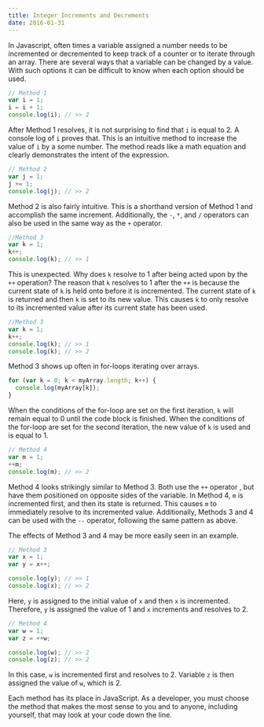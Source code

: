 ```yaml
---
title: Integer Increments and Decrements
date: 2016-01-31
---
```


In Javascript, often times a variable assigned a number needs to be incremented or decremented to keep track of a counter or to iterate through an array. There are several ways that a variable can be changed by a value. With such options it can be difficult to know when each option should be used.

```javascript
// Method 1
var i = 1;
i = i + 1;
console.log(i); // >> 2
```

After Method 1 resolves, it is not surprising to find that `i` is equal to 2. A console log of `i` proves that. This is an intuitive method to increase the value of `i` by a some number. The method reads like a math equation and clearly demonstrates the intent of the expression.

```javascript
// Method 2
var j = 1;
j += 1;
console.log(j); // >> 2
```

Method 2 is also fairly intuitive. This is a shorthand version of Method 1 and accomplish the same increment. Additionally, the `-`, `*`, and `/` operators can also be used in the same way as the `+` operator.

```javascript
//Method 3
var k = 1;
k++;
console.log(k); // >> 1
```

This is unexpected. Why does `k` resolve to 1 after being acted upon by the `++` operation? The reason that `k` resolves to 1 after the `++` is because the current state of `k` is held onto before it is incremented. The current state of `k` is returned and then `k` is set to its new value. This causes `k` to only resolve to its incremented value after its current state has been used.

```javascript
//Method 3
var k = 1;
k++;
console.log(k); // >> 1
console.log(k); // >> 2
```

Method 3 shows up often in for-loops iterating over arrays.

```javascript
for (var k = 0; k < myArray.length; k++) {
  console.log(myArray[k]);
}
```

When the conditions of the for-loop are set on the first iteration, `k` will remain equal to 0 until the code block is finished. When the conditions of the for-loop are set for the second iteration, the new value of `k` is used and is equal to 1.

```javascript
// Method 4
var m = 1;
++m;
console.log(m); // >> 2
```

Method 4 looks strikingly similar to Method 3. Both use the `++` operator , but have them positioned on opposite sides of the variable. In Method 4, `m` is incremented first, and then its state is returned. This causes `m` to immediately resolve to its incremented value. Additionally, Methods 3 and 4 can be used with the `--` operator, following the same pattern as above.

The effects of Method 3 and 4 may be more easily seen in an example.

```javascript
// Method 3
var x = 1;
var y = x++;

console.log(y); // >> 1
console.log(x); // >> 2
```

Here, `y` is assigned to the initial value of `x` and then `x` is incremented. Therefore, `y` is assigned the value of 1 and `x` increments and resolves to 2.

```javascript
// Method 4
var w = 1;
var z = ++w;

console.log(w); // >> 2
console.log(z); // >> 2
```

In this case, `w` is incremented first and resolves to 2. Variable `z` is then assigned the value of `w`, which is 2.

Each method has its place in JavaScript. As a developer, you must choose the method that makes the most sense to you and to anyone, including yourself, that may look at your code down the line.
